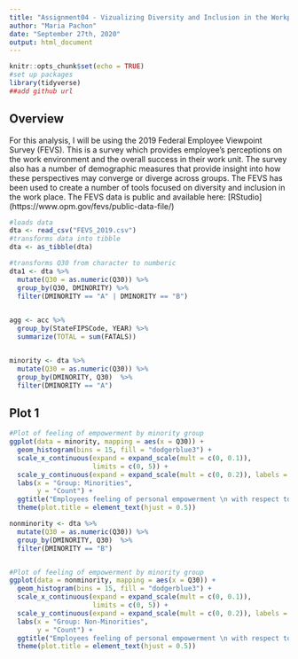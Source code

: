 ```yaml
---
title: "Assignment04 - Vizualizing Diversity and Inclusion in the Workplace"
author: "Maria Pachon"
date: "September 27th, 2020"
output: html_document
---
```


```r
knitr::opts_chunk$set(echo = TRUE)
#set up packages
library(tidyverse)
##add github url

```

## Overview
For this analysis, I will be using the 2019 Federal Employee Viewpoint Survey (FEVS). This is a survey which provides employee's perceptions on the work environment and the overall success in their work unit. The survey also has a number of demographic measures that provide insight into how these perspectives may converge or diverge across groups. The FEVS has been used to create  a number of tools focused on diversity and inclusion in the work place.
The FEVS data is public and available here: [RStudio] (https://www.opm.gov/fevs/public-data-file/)

```r
#loads data
dta <- read_csv("FEVS_2019.csv")
#transforms data into tibble
dta <- as_tibble(dta)

#transforms Q30 from character to numberic
dta1 <- dta %>%
  mutate(Q30 = as.numeric(Q30)) %>%
  group_by(Q30, DMINORITY) %>%
  filter(DMINORITY == "A" | DMINORITY == "B") 
 

agg <- acc %>%
  group_by(StateFIPSCode, YEAR) %>%
  summarize(TOTAL = sum(FATALS))


minority <- dta %>%
  mutate(Q30 = as.numeric(Q30)) %>%
  group_by(DMINORITY, Q30)  %>%
  filter(DMINORITY == "A") 


```

## Plot 1

```r

#Plot of feeling of empowerment by minority group 
ggplot(data = minority, mapping = aes(x = Q30)) + 
  geom_histogram(bins = 15, fill = "dodgerblue3") +
  scale_x_continuous(expand = expand_scale(mult = c(0, 0.1)), 
                     limits = c(0, 5)) +  
  scale_y_continuous(expand = expand_scale(mult = c(0, 0.2)), labels = scales::comma) +
  labs(x = "Group: Minorities",
       y = "Count") +
  ggtitle("Employees feeling of personal empowerment \n with respect to work processes") +
  theme(plot.title = element_text(hjust = 0.5))


```

```r

nonminority <- dta %>%
  mutate(Q30 = as.numeric(Q30)) %>%
  group_by(DMINORITY, Q30)  %>%
  filter(DMINORITY == "B") 


#Plot of feeling of empowerment by minority group 
ggplot(data = nonminority, mapping = aes(x = Q30)) + 
  geom_histogram(bins = 15, fill = "dodgerblue3") +
  scale_x_continuous(expand = expand_scale(mult = c(0, 0.1)), 
                     limits = c(0, 5)) +  
  scale_y_continuous(expand = expand_scale(mult = c(0, 0.2)), labels = scales::comma) +
  labs(x = "Group: Non-Minorities",
       y = "Count") +
  ggtitle("Employees feeling of personal empowerment \n with respect to work processes") +
  theme(plot.title = element_text(hjust = 0.5))


```
